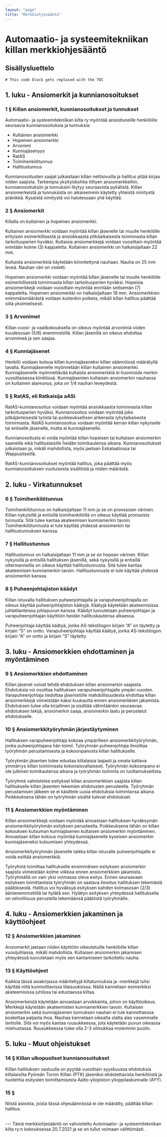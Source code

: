 ---
layout: "page"
title: "Merkki­ohjesääntö"
---
# Automaatio- ja systeemitekniikan killan merkkiohjesääntö

## Sisällysluettelo
```toc
# This code block gets replaced with the TOC
```

## 1. luku - Ansiomerkit ja kunnianosoitukset

### 1 § Killan ansiomerkit, kunnianosoitukset ja tunnukset

Automaatio- ja systeemitekniikan kilta ry myöntää ansioituneille henkilöille seuraavia kunnianosoituksia ja tunnuksia:  
- Kultainen ansiomerkki  
- Hopeinen ansiomerkki  
- Arvonimi  
- Kunniajäsenyys  
- RatAS  
- Toimihenkilötunnus  
- Hallitustunnus  

Kunnianosoitusten saajat julkaistaan killan nettisivuilla ja hallitus pitää kirjaa niiden saajista. Tarkempia yksityiskohtia liittyen ansiomerkkeihin, kunnianosoituksiin ja tunnuksiin löytyy seuraavista pykälistä. Killan ansiomerkeistä ja tunnuksista on aikaisemmin käytetty yhteistä nimitystä pränikkä. Kyseistä nimitystä voi halutessaan yhä käyttää. 

### 2 § Ansiomerkit

Killalla on kultainen ja hopeinen ansiomerkki. 

Kultainen ansiomerkki voidaan myöntää killan jäsenelle tai muulle henkilölle erityisen esimerkillisestä ja ansiokkaasta pitkäaikaisesta toiminnasta killan tarkoitusperien hyväksi. Kultaisia ansiomerkkejä voidaan vuosittain myöntää enintään kolme (3) kappaletta. Kultainen ansiomerkki on halkaisijaltaan 22 mm. 

Kultaista ansiomerkkiä käytetään kiinnitettynä nauhaan. Nauha on 25 mm leveä. Nauhan väri on violetti. 

Hopeinen ansiomerkki voidaan myöntää killan jäsenelle tai muulle henkilölle esimerkillisestä toiminnasta killan tarkoitusperien hyväksi. Hopeisia ansiomerkkejä voidaan vuosittain myöntää enintään seitsemän (7) kappaletta. Hopeinen ansiomerkki on halkaisijaltaan 18 mm. 
Ansiomerkkien enimmäismäärästä voidaan kuitenkin poiketa, mikäli killan hallitus päättää siitä yksimielisesti. 

### 3 § Arvonimet

Killan vuosi- ja vaalikokouksella on oikeus myöntää arvonimiä viiden kuudesosan (5/6) enemmistöllä. Killan jäsenillä on oikeus ehdottaa arvonimeä ja sen saajaa.

### 4 § Kunniajäsenet

Henkilö voidaan kutsua killan kunniajäseneksi killan säännöissä määrätyllä tavalla. Kunniajäsenelle myönnetään killan kultainen ansiomerkki. Kunniajäsenelle myönnettävää kultaista ansiomerkkiä ei huomioida merkin vuosittaisessa kiintiössä. Kunniajäsenten kultaisen ansiomerkin nauhassa on kultainen alareunus, joka on 1/4 nauhan leveydestä. 

### 5 § RatAS, eli Ratkaisija aASi

RatAS-kunnianosoitus voidaan myöntää ansiokkaasta toiminnasta killan tarkoitusperien hyväksi. Kunnianosoitus voidaan myöntää joko pitkäjänteisestä työstä tai poikkeuksellisen ahkerasta lyhytaikaisesta toiminnasta. RatAS kunnianosoitus voidaan myöntää kerran killan nykyiselle tai entiselle jäsenelle, mutta ei kunniajäsenelle. 

Kunnianosoitusta ei voida myöntää killan hopeisen tai kultaisen ansiomerkin saaneille eikä hallituslaisille heidän toimikautensa aikana. Kunnianosoitukset julkaistaan ja, mikäli mahdollista, myös jaetaan Eskalaatiossa tai Wappusitseillä. 

RatAS-kunnianosoitukset myöntää hallitus, joka päättää myös kunnianosoituksen vuotuisesta sisällöstä ja niiden määrästä. 

## 2. luku - Virkatunnukset

### 6 § Toimihenkilötunnus

Toimihenkilötunnus on halkaisijaltaan 11 mm ja se on pronssisen värinen. Killan nykyisillä ja entisillä toimihenkilöillä on oikeus käyttää pronssista tunnusta. Sitä tulee kantaa akateemisen kunniamerkin tavoin. Toimihenkilötunnusta ei tule käyttää yhdessä ansiomerkin tai hallitustunnuksen kanssa. 

### 7 § Hallitustunnus

Hallitustunnus on halkaisijaltaan 11 mm ja se on hopean värinen. Killan nykyisillä ja entisillä hallituksen jäsenillä, sekä nykyisillä ja entisillä oltermanneilla on oikeus käyttää hallitustunnusta. Sitä tulee kantaa akateemisen kunniamerkin tavoin. Hallitustunnusta ei tule käyttää yhdessä ansiomerkin kanssa.

### 8 § Puheenjohtajiston käädyt
Killan istuvalla hallituksen puheenjohtajalla ja varapuheenjohtajalla on oikeus käyttää puheenjohtajiston käätyjä. Käätyjä käytetään akateemisissa juhlatilanteissa juhlapuvun kanssa. Käädyt luovutetaan puheenjohtajan ja varapuheenjohtajan käyttöön heidän hallituskautensa alkaessa.

Puheenjohtaja käyttää käätyä, jonka AS-tekstilogon kirjain “A” on täytetty ja kirjain “S” on ontto. Varapuheenjohtaja käyttää käätyä, jonka AS-tekstilogon kirjain “A” on ontto ja kirjain “S” täytetty.

## 3. luku - Ansiomerkkien ehdottaminen ja myöntäminen

### 9 § Ansiomerkkien ehdottaminen

Killan jäsenet voivat tehdä ehdotuksen killan ansiomerkin saajasta. Ehdotuksia voi osoittaa hallituksen varapuheenjohtajalle ympäri vuoden. 
Varapuheenjohtaja tiedottaa jäsenistölle mahdollisuudesta ehdottaa killan ansiomerkkejä viimeistään kaksi kuukautta ennen ansiomerkkien jakamista. 
Ehdotuksen tulee olla kirjallinen ja sisältää vähintäänkin seuraavaa: ehdotuksen tekijä, ansiomerkin saaja, ansiomerkin laatu ja perustelut ehdotukselle. 

### 10 § Ansiomerkkityöryhmän järjestäytyminen

Hallituksen varapuheenjohtaja kokoaa ympärilleen ansiomerkkityöryhmän, jonka puheenjohtajana hän toimii. Työryhmän puheenjohtaja ilmoittaa työryhmän perustamisesta ja kokoonpanosta killan hallitukselle. 

Työryhmän jäsenten tulee edustaa kiltalaisia laajasti ja omata kattava ymmärrys killan toiminnasta kokonaisvaltaisesti. Työryhmän kokoonpano ei ole julkinen toimikautensa aikana ja työryhmän toiminta on luottamuksellista. 

Työryhmä valmistelee esitykset killan ansiomerkkien saajista killan hallitukselle killan jäsenten tekemien ehdotusten perusteella. Työryhmän perustamisen jälkeen se ei käsittele uusia ehdotuksia toimintansa aikana. Poikkeuksena tähän on työryhmän sisältä tulevat ehdotukset. 

### 11 § Ansiomerkkien myöntäminen

Killan ansiomerkkejä voidaan myöntää ainoastaan hallituksen hyväksymän ansiomerkkityöryhmän esityksen perusteella. Poikkeuksena tähän on killan kokouksen kutsuman kunniajäsenen kultaisen ansiomerkin myöntäminen. Ainoastaan killan kokous myöntää kunniajäsenelle kyseisen ansiomerkin kunniajäseneksi kutsumisen yhteydessä. 

Ansiomerkkityöryhmän jäsenelle taikka killan istuvalle puheenjohtajalle ei voida esittää ansiomerkkiä. 

Työryhmä toimittaa hallitukselle ensimmäisen esityksen ansiomerkin saajista viimeistään kolme viikkoa ennen ansiomerkkien jakamista. Työryhmällä on vain yksi voimassa oleva esitys. Ennen seuraavaan esityksen toimittamista työryhmän on saatava ilmoitus hallituksen tekemästä päätöksestä.
Hallitus voi hyväksyä esityksen kahden kolmasosan (2/3) äänienemmistöllä tai hylätä sen. Hylätyn esityksen yhteydessä hallituksella on velvollisuus perustella tekemäänsä päätöstä työryhmälle. 

## 4. luku - Ansiomerkkien jakaminen ja käyttöohjeet

### 12 § Ansiomerkkien jakaminen

Ansiomerkit jaetaan niiden käyttöön oikeutetuille henkilöille killan vuosijuhlassa, mikäli mahdollista. Kultaisen ansiomerkin jakamisen yhteydessä luovutetaan myös sen kantamiseen tarkoitettu nauha. 

### 13 § Käyttöohjeet

Kaikkia tässä asiakirjassa määriteltyjä kiltatunnuksia ja -merkkejä tulisi käyttää niitä kunnioittavissa tilaisuuksissa. Näitä kannetaan esimerkiksi akateemisissa juhlissa tai edustaessa kiltaa. 

Ansiomerkeistä käytetään ainoastaan arvokkainta, johon on käyttöoikeus. Merkkejä käytetään akateemisten kunniamerkkien tavoin. 
Kultaisen ansiomerkin sekä kunniajäsenen tunnuksen nauhan ei tule kannettaessa koskettaa paljasta ihoa. Nauhaa kannetaan oikealta olalta alas vasemmalle lantiolle. Sitä voi myös kantaa ruusukkeessa, jota käytetään puvun oikeassa miehustassa. Ruusukkeessa tulee olla 2-3 silmukkaa molemmin puolin. 

## 5. luku - Muut ohjeistukset

### 14 § Killan ulkopuoliset kunnianosoitukset

Killan hallituksen vastuulla on pyytää vuosittain syyskuussa ehdotuksia kiltalaisilta Pyöreän Tornin Killan (PTK) jäseniksi ehdotettavista henkilöistä ja huolehtia esitysten toimittamisesta Aalto-yliopiston ylioppilaskunnalle (AYY). 

### 15 § 

Niistä asioista, joista tässä ohjesäännössä ei ole määrätty, päättää killan hallitus.

<br/>
---
Tämä merkkiohjesääntö on vahvistettu Automaatio- ja systeemitekniikan kilta ry:n kokouksessa 20.7.2021 ja se on tullut voimaan välittömästi.
